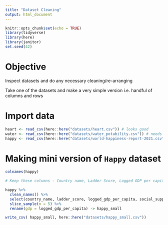 ```yaml
---
title: "Dataset Cleaning"
output: html_document
---
```


```r
knitr::opts_chunk$set(echo = TRUE)
library(tidyverse)
library(here)
library(janitor)
set.seed(42)
```

# Objective

Inspect datasets and do any necessary cleaning/re-arranging

Take one of the datasets and make a very simple version i.e. handful of columns and rows

# Import data

```r
heart <- read_csv(here::here("datasets/heart.csv")) # looks good
water <- read_csv(here::here("datasets/water_potability.csv")) # needs cleaning
happy <- read_csv(here::here("datasets/world-happiness-report-2021.csv")) # make a mini version
```

# Making mini version of `Happy` dataset

```r
colnames(happy)

# Keep these columns - Country name, Ladder Score, Logged GDP per capita, Social support

happy %>% 
  clean_names() %>% 
  select(country_name, ladder_score, logged_gdp_per_capita, social_support) %>% 
  slice_sample(n = 5) %>% 
  rename(gdp = logged_gdp_per_capita) -> happy_small

write_csv( happy_small, here::here("datasets/happy_small.csv"))
```

